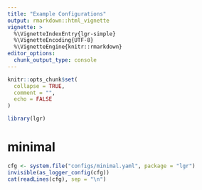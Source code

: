 ```yaml
---
title: "Example Configurations"
output: rmarkdown::html_vignette
vignette: >
  %\VignetteIndexEntry{lgr-simple}
  %\VignetteEncoding{UTF-8}
  %\VignetteEngine{knitr::rmarkdown}
editor_options: 
  chunk_output_type: console
---
```


```r
knitr::opts_chunk$set(
  collapse = TRUE,
  comment = "",
  echo = FALSE
)
```

```r
library(lgr)
```

# minimal

```r
cfg <- system.file("configs/minimal.yaml", package = "lgr")
invisible(as_logger_config(cfg))
cat(readLines(cfg), sep = "\n")

```

